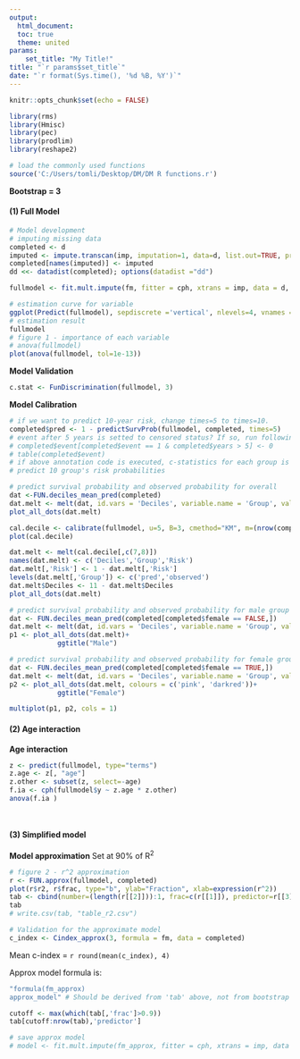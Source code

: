 ```yaml
---
output: 
  html_document:
  toc: true
  theme: united
params: 
    set_title: "My Title!"
title: "`r params$set_title`"
date: "`r format(Sys.time(), '%d %B, %Y')`"
---
```


```r
knitr::opts_chunk$set(echo = FALSE)

library(rms)
library(Hmisc)
library(pec)
library(prodlim)
library(reshape2)

# load the commonly used functions
source('C:/Users/tomli/Desktop/DM/DM R functions.r')
```

**Bootstrap = 3**

#### (1) Full Model 
```r
# Model development 
# imputing missing data
completed <- d
imputed <- impute.transcan(imp, imputation=1, data=d, list.out=TRUE, pr=FALSE, check=FALSE) 
completed[names(imputed)] <- imputed
dd <<- datadist(completed); options(datadist ="dd")

fullmodel <- fit.mult.impute(fm, fitter = cph, xtrans = imp, data = d, x=TRUE, y=TRUE, surv=TRUE, time.inc=5)
```

```r
# estimation curve for variable
ggplot(Predict(fullmodel), sepdiscrete ='vertical', nlevels=4, vnames ='names')
# estimation result
fullmodel
# figure 1 - importance of each variable
# anova(fullmodel)
plot(anova(fullmodel, tol=1e-13))
```

**Model Validation**
```r
c.stat <- FunDiscrimination(fullmodel, 3)
```

**Model Calibration**
  
```r
# if we want to predict 10-year risk, change times=5 to times=10.
completed$pred <- 1 - predictSurvProb(fullmodel, completed, times=5)
# event after 5 years is setted to censored status? If so, run following code 
# completed$event[completed$event == 1 & completed$years > 5] <- 0
# table(completed$event)
# if above annotation code is executed, c-statistics for each group is slightly larger.
# predict 10 group's risk probabilities

# predict survival probability and observed probability for overall
dat <-FUN.deciles_mean_pred(completed)
dat.melt <- melt(dat, id.vars = 'Deciles', variable.name = 'Group', value.name = 'Risk')
plot_all_dots(dat.melt)

cal.decile <- calibrate(fullmodel, u=5, B=3, cmethod="KM", m=(nrow(completed)/10))
plot(cal.decile)

dat.melt <- melt(cal.decile[,c(7,8)])
names(dat.melt) <- c('Deciles','Group','Risk')
dat.melt[,'Risk'] <- 1 - dat.melt[,'Risk']
levels(dat.melt[,'Group']) <- c('pred','observed')
dat.melt$Deciles <- 11 - dat.melt$Deciles
plot_all_dots(dat.melt)

```

```r
# predict survival probability and observed probability for male group
dat <- FUN.deciles_mean_pred(completed[completed$female == FALSE,])
dat.melt <- melt(dat, id.vars = 'Deciles', variable.name = 'Group', value.name = 'Risk')
p1 <- plot_all_dots(dat.melt)+
            ggtitle("Male")

# predict survival probability and observed probability for female group
dat <- FUN.deciles_mean_pred(completed[completed$female == TRUE,])
dat.melt <- melt(dat, id.vars = 'Deciles', variable.name = 'Group', value.name = 'Risk')
p2 <- plot_all_dots(dat.melt, colours = c('pink', 'darkred'))+
            ggtitle("Female")

multiplot(p1, p2, cols = 1)
```

#### (2) Age interaction 
**Age interaction**
``` r
z <- predict(fullmodel, type="terms")
z.age <- z[, "age"]
z.other <- subset(z, select=-age)
f.ia <- cph(fullmodel$y ~ z.age * z.other)
anova(f.ia )
```

```r
```

```r
```

#### (3) Simplified model 
**Model approximation** 
  Set at 90% of R^2^

```r
# figure 2 - r^2 approximation
r <- FUN.approx(fullmodel, completed)
plot(r$r2, r$frac, type="b", ylab="Fraction", xlab=expression(r^2))
tab <- cbind(number=(length(r[[2]])):1, frac=c(r[[1]]), predictor=r[[3]])
tab
# write.csv(tab, "table_r2.csv")

# Validation for the approximate model
c_index <- Cindex_approx(3, formula = fm, data = completed)
```
Mean c-index = `r round(mean(c_index), 4)`

Approx model formula is: 
```r
"formula(fm_approx)
approx_model" # Should be derived from 'tab' above, not from bootstrap validation

cutoff <- max(which(tab[,'frac']>0.9))
tab[cutoff:nrow(tab),'predictor']

# save approx model
# model <- fit.mult.impute(fm_approx, fitter = cph, xtrans = imp, data = d, x=TRUE, y=TRUE, surv=TRUE, time.inc=5)
```

```r
```


